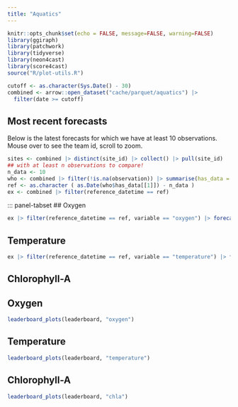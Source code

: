 ```yaml
---
title: "Aquatics"
---
```


```r
knitr::opts_chunk$set(echo = FALSE, message=FALSE, warning=FALSE)
library(ggiraph)
library(patchwork)
library(tidyverse)
library(neon4cast)
library(score4cast)
source("R/plot-utils.R")
```

```r
cutoff <- as.character(Sys.Date() - 30)
combined <- arrow::open_dataset("cache/parquet/aquatics") |>
  filter(date >= cutoff)

```

## Most recent forecasts

Below is the latest forecasts for which we have at least 10 observations. Mouse over to see the team id, scroll to zoom.

```r
sites <- combined |> distinct(site_id) |> collect() |> pull(site_id)
## with at least n observations to compare!
n_data <- 10
who <- combined |> filter(!is.na(observation)) |> summarise(has_data = max(reference_datetime)) |> collect()
ref <- as.character ( as.Date(who$has_data[[1]]) - n_data )
ex <- combined |> filter(reference_datetime == ref) 

```

::: panel-tabset
## Oxygen

```r
ex |> filter(reference_datetime == ref, variable == "oxygen") |> forecast_plots()
```

## Temperature

```r
ex |> filter(reference_datetime == ref, variable == "temperature") |> forecast_plots()
```

## Chlorophyll-A


<!-- Heading 1: navbar -->

::: panel-tabset
## Oxygen

```r
leaderboard_plots(leaderboard, "oxygen")
```

## Temperature

```r
leaderboard_plots(leaderboard, "temperature")
```

## Chlorophyll-A

```r
leaderboard_plots(leaderboard, "chla")
```
:::


